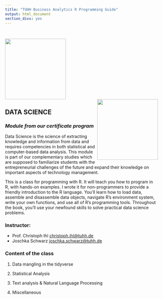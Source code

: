 ```yaml
---
title: "TUHH Business Analytics R Programming Guide"
output: html_document
section_divs: yes
---
```

<style type="text/css">
.title {
  display: none;
}

#getting-started img {
  margin-right: 10px;
}

</style>
<div class="row" style="padding-top: 30px;">
<div class="row">
  <div class="col-md-6 col-sm-4 col-xs-6">
   <div><img src="./images/w11_logo2.png" height="200px"></div>
  </div>
  <div class="col-md-4 col-sm-4 col-xs-6">
  <div><img src="./images/rstudio_TIE2.png" height="200px" align="right"></div>
  </div>
</div>

<div class="col-md-10">
# **DATA SCIENCE**

### *Module from our certificate program* {style="padding-top: 0px;"}

Data Science is the science of extracting knowledge and information from data and requires competencies in both statistical and computer-based data analysis. This module is part of our complementary studies which are supposed to familiarize students with the entrepreneurial challenges of the future and expand their knowledge on important aspects of technology management.

This is a class for programming with R. It will teach you how to program in R, with hands-on examples. I wrote it for non-programmers to provide a friendly introduction to the R language. You’ll learn how to load data, assemble and disassemble data objects, navigate R’s environment system, write your own functions, and use all of R’s programming tools. Throughout the book, you’ll use your newfound skills to solve practical data science problems.


### Instructor: 

* Prof. Christoph Ihl [christoph.ihl@tuhh.de](✉ christoph.ihl@tuhh.de)
* Joschka Schwarz [joschka.schwarz@tuhh.de](✉ joschka.schwarz@tuhh.de)


### Content of the class

1. Data mangling in the tidyverse

2. Statistical Analysis

3. Text analysis & Natural Language Processing

4. Miscellaneous


</div>
